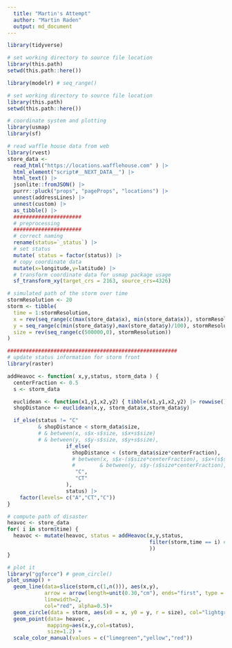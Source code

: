 ```yaml
---
  title: "Martin's Attempt"
  author: "Martin Raden"
  output: md_document
---
```


```r

library(tidyverse)

# set working directory to source file location
library(this.path)
setwd(this.path::here())

library(modelr) # seq_range()

# set working directory to source file location
library(this.path)
setwd(this.path::here())

# coordinate system and plotting
library(usmap)
library(sf)

# read waffle house data from web
library(rvest)
store_data <-
  read_html("https://locations.wafflehouse.com" ) |>
  html_element("script#__NEXT_DATA__") |>
  html_text() |>
  jsonlite::fromJSON() |>
  purrr::pluck("props", "pageProps", "locations") |>
  unnest(addressLines) |>
  unnest(custom) |>
  as_tibble() |>
  ######################
  # preprocessing
  ######################
  # correct naming
  rename(status=`_status`) |>
  # set status
  mutate( status = factor(status)) |>
  # copy coordinate data
  mutate(x=longitude,y=latitude) |>
  # transform coordinate data for usmap package usage
  sf_transform_xy(target_crs = 2163, source_crs=4326)

# simulated path of the storm over time
stormResolution <- 20
storm <- tibble(
  time = 1:stormResolution,
  x = rev(seq_range(c(max(store_data$x), min(store_data$x)), stormResolution)),
  y = seq_range(c(min(store_data$y),max(store_data$y)/100), stormResolution),
  size = rev(seq_range(c(500000,0), stormResolution))
)

#######################################################
# update status information for storm front
library(raster)

addHeavoc <- function( x,y,status, storm_data ) {
  centerFraction <- 0.5
  s <- storm_data

  euclidean <- function(x1,y1,x2,y2) { tibble(x1,y1,x2,y2) |> rowwise()|> mutate(d = sqrt(sum((x1-x2)^2, (y1-y2)^2))) |> pull(d) }
  shopDistance <- euclidean(x,y, storm_data$x,storm_data$y)

  if_else(status != "C"
          & shopDistance < storm_data$size,
          # & between(x, s$x-s$size, s$x+s$size)
          # & between(y, s$y-s$size, s$y+s$size),
                   if_else(
                     shopDistance < (storm_data$size*centerFraction),
                     # between(x, s$x-(s$size*centerFraction), s$x+(s$size*centerFraction))
                     #        & between(y, s$y-(s$size*centerFraction), s$y+(s$size*centerFraction)),
                      "C",
                      "CT"
                   ),
                   status) |>
    factor(levels= c("A","CT","C"))
}

# compute path of disaster
heavoc <- store_data
for( i in storm$time) {
  heavoc <- mutate(heavoc, status = addHeavoc(x,y,status,
                                              filter(storm,time == i) # storm data for given time point
                                              ))
}

# plot it
library("ggforce") # geom_circle()
plot_usmap() +
  geom_line(data=slice(storm,c(1,n())), aes(x,y),
            arrow = arrow(length=unit(0.30,"cm"), ends="first", type = "closed"),
            linewidth=2,
            col="red", alpha=0.5)+
  geom_circle(data = storm, aes(x0 = x, y0 = y, r = size), col="lightgray") +
  geom_point(data= heavoc ,
             mapping=aes(x,y,col=status),
             size=1.2) +
  scale_color_manual(values = c("limegreen","yellow","red"))
```
